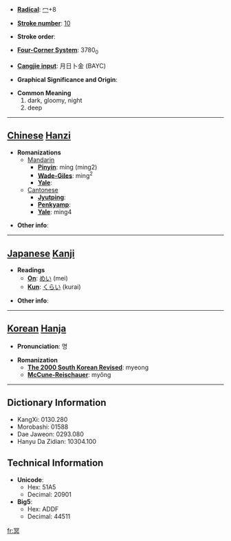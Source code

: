 * '''[[Wiktionary:Chinese radical index| Radical]]''': [[Wiktionary:Chinese radical index 冖|冖]]+8

* '''[[Wiktionary:Chinese total strokes index|Stroke number]]''': [[Wiktionary:Chinese total strokes index 10|10]]

* '''Stroke order''': 

* '''[[Wiktionary:Chinese four corner index|Four-Corner System]]''': 3780<sub>0</sub>

* '''[[Wiktionary:Chinese Cangjie index|Cangjie input]]''': 月日卜金 (BAYC)

* '''Graphical Significance and Origin''': 

* '''Common Meaning'''
*#dark, gloomy, night
*# deep


----

== [[Chinese]] [[Hanzi]] ==

* '''Romanizations'''
** [[Mandarin]]
*** '''[[Pinyin]]''': míng (ming2)
*** '''[[Wade-Giles]]''': ming<sup>2</sup>
*** '''[[Yale]]''': 
**[[Cantonese]]
***'''[[Jyutping]]''':
***'''[[Penkyamp]]''': 
***'''[[Yale]]''': ming4

* '''Other info''': 

----

== [[Japanese]] [[Kanji]] ==

* '''Readings'''
** '''[[On]]''': [[めい]] (mei)
** '''[[Kun]]''': [[くらい]] (kurai)

* '''Other info''':  

----

== [[Korean]] [[Hanja]] ==

* '''Pronunciation''': 명

* '''Romanization'''
** '''[[The 2000 South Korean Revised Romanization|The 2000 South Korean Revised]]''': myeong
** '''[[McCune-Reischauer]]''': myŏng

----

== Dictionary Information ==

* KangXi: 0130.280
* Morobashi: 01588
* Dae Jaweon: 0293.080
* Hanyu Da Zidian: 10304.100

== Technical Information ==

* '''Unicode''':
** Hex: 51A5
** Decimal: 20901
* '''Big5''':
** Hex: ADDF
** Decimal: 44511

[[fr:冥]]